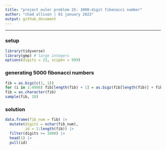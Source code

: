 ---
title: "project euler problem 25: 1000-digit fibonacci number"
author: "chad allison | 01 january 2023"
output: github_document
---

___

### setup

```{r message = F, warning = F}
library(tidyverse)
library(gmp) # large integers
options(digits = 22, scipen = 999)
```

### generating 5000 fibonacci numbers

```{r}
fib = as.bigz(c(1, 1))
for (i in 1:4998) fib[length(fib) + 1] = as.bigz(fib[length(fib)] + fib[length(fib) - 1])
fib = as.character(fib)
sample(fib, 10)
```

### solution

```{r}
data.frame(fib_num = fib) |>
  mutate(digits = nchar(fib_num),
         id = 1:length(fib)) |>
  filter(digits >= 1000) |>
  head(1) |>
  pull(id)
```




































